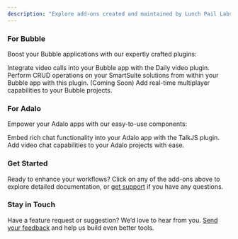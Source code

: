 ```yaml
---
description: "Explore add-ons created and maintained by Lunch Pail Labs"
---
```


### For Bubble

Boost your Bubble applications with our expertly crafted plugins:

<CardGroup cols={2}>
  <Card
    title="Daily Video Plugin"
    icon="video"
    href="/bubble/daily/getting-started"
  >
    Integrate video calls into your Bubble app with the Daily video plugin.
  </Card>
  <Card
    title="SmartSuite Plugin"
    icon="brain"
    href="/bubble/smartsuite/getting-started"
  >
    Perform CRUD operations on your SmartSuite solutions from within your Bubble
    app with this plugin.
  </Card>
  <Card
    title="Multiplayer Plugin"
    icon="gamepad"
    href="/bubble/multiplayer/getting-started"
  >
    (Coming Soon) Add real-time multiplayer capabilities to your Bubble
    projects.
  </Card>
</CardGroup>

### For Adalo

Empower your Adalo apps with our easy-to-use components:

<CardGroup cols={2}>
  <Card
    title="TalkJS Chat Component"
    icon="comments"
    href="/adalo/talkjs/getting-started"
  >
    Embed rich chat functionality into your Adalo app with the TalkJS plugin.
  </Card>
  <Card
    title="Daily Video Component"
    icon="video"
    href="/adalo/daily/getting-started"
  >
    Add video chat capabilities to your Adalo projects with ease.
  </Card>
</CardGroup>

### Get Started

Ready to enhance your workflows? Click on any of the add-ons above to explore detailed documentation, or [get support](/support/overview) if you have any questions.

### Stay in Touch

Have a feature request or suggestion? We’d love to hear from you. [Send your feedback](mailto:help@lunchpaillabs.com) and help us build even better tools.
